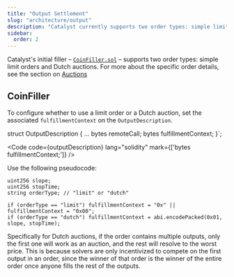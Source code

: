 ```yaml
---
title: "Output Settlement"
slug: "architecture/output"
description: "Catalyst currently supports two order types: simple limit orders and Dutch auctions. However, the Catalyst System was designed with flexibility in mind, and more can easily be added."
sidebar:
  order: 2
---
```


Catalyst's initial filler – [`CoinFiller.sol`](https://github.com/catalystsystem/catalyst-intent/blob/main/src/fillers/coin/CoinFiller.sol) – supports two order types: simple limit orders and Dutch auctions. For more about the specific order details, see the section on [Auctions](/solver/auctions)

## CoinFiller

To configure whether to use a limit order or a Dutch auction, set the associated `fulfillmentContext` on the `OutputDescription`.


struct OutputDescription {
    ...
    bytes remoteCall;
    bytes fulfillmentContext;
}`;

<Code code={outputDescription} lang="solidity" mark={['bytes fulfillmentContext;']} />

Use the following pseudocode:

```solidity
uint256 slope;
uint256 stopTime;
string orderType; // "limit" or "dutch"

if (orderType == "limit") fulfillmentContext = "0x" || fulfillmentContext = "0x00";
if (orderType == "dutch") fulfillmentContext = abi.encodePacked(0x01, slope, stopTime);
```

Specifically for Dutch auctions, if the order contains multiple outputs, only the first one will work as an auction, and the rest will resolve to the worst price. This is because solvers are only incentivized to compete on the first output in an order, since the winner of that order is the winner of the entire order once anyone fills the rest of the outputs.